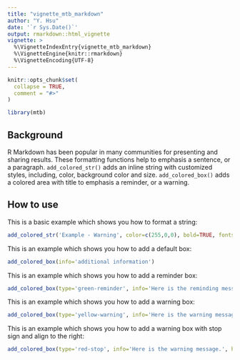---
title: "vignette_mtb_markdown"
author: "Y. Hsu"
date: '`r Sys.Date()`'
output: rmarkdown::html_vignette
vignette: >
  %\VignetteIndexEntry{vignette_mtb_markdown}
  %\VignetteEngine{knitr::rmarkdown}
  %\VignetteEncoding{UTF-8}
---

```{r, include = FALSE}
knitr::opts_chunk$set(
  collapse = TRUE,
  comment = "#>"
)
```

```{r setup}
library(mtb)
```

## Background

R Markdown has been popular in many communities for presenting and sharing results. 
These formatting functions help to emphasis a sentence, or a paragraph.
`add_colored_str()` adds an inline string with customized styles, including, color, background color and size.
`add_colored_box()` adds a colored area with title to emphasis a reminder, or a warning.

## How to use

This is a basic example which shows you how to format a string:

```{r example_rmd_1}
add_colored_str('Example - Warning', color=c(255,0,0), bold=TRUE, fontsize=1.5)
```

This is an example which shows you how to add a default box:

```{r example_rmd_2}
add_colored_box(info='additional information')
```

This is an example which shows you how to add a reminder box:

```{r example_rmd_3}
add_colored_box(type='green-reminder', info='Here is the reminding message.', width=0.7)
```

This is an example which shows you how to add a warning box:

```{r example_rmd_4}
add_colored_box(type='yellow-warning', info='Here is the warning message.', width=0.9)
```

This is an example which shows you how to add a warning box with stop sign and align to the right:

```{r example_rmd_5}
add_colored_box(type='red-stop', info='Here is the warning message.', halign='r', width=0.2)
```
